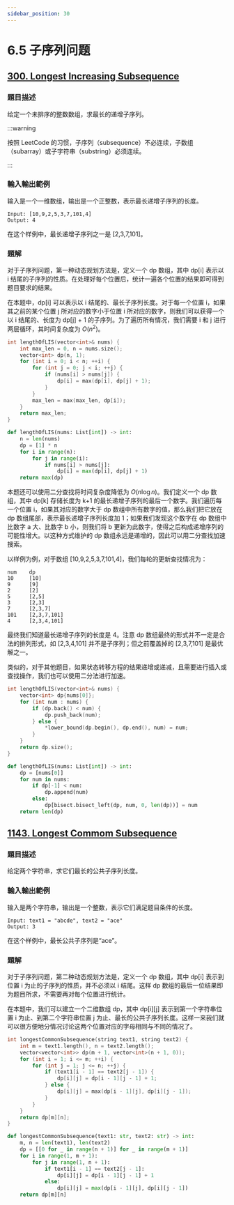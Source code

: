 ```yaml
---
sidebar_position: 30
---
```


# 6.5 子序列问题

## [300. Longest Increasing Subsequence](https://leetcode.com/problems/longest-increasing-subsequence/)

### 題目描述

给定一个未排序的整数数组，求最长的递增子序列。

:::warning

按照 LeetCode 的习惯，子序列（subsequence）不必连续，子数组（subarray）或子字符串（substring）必须连续。

:::

### 輸入輸出範例

输入是一个一维数组，输出是一个正整数，表示最长递增子序列的长度。

```
Input: [10,9,2,5,3,7,101,4]
Output: 4
```

在这个样例中，最长递增子序列之一是 [2,3,7,101]。

### 題解

对于子序列问题，第一种动态规划方法是，定义一个 dp 数组，其中 dp[i] 表示以 i 结尾的子序列的性质。在处理好每个位置后，统计一遍各个位置的结果即可得到题目要求的结果。

在本题中，dp[i] 可以表示以 i 结尾的、最长子序列长度。对于每一个位置 i，如果其之前的某个位置 j 所对应的数字小于位置 i 所对应的数字，则我们可以获得一个以 i 结尾的、长度为 dp[j] + 1 的子序列。为了遍历所有情况，我们需要 i 和 j 进行两层循环，其时间复杂度为 $O(n^2)$。

<Tabs>
<TabItem value="cpp" label="C++">

```cpp
int lengthOfLIS(vector<int>& nums) {
    int max_len = 0, n = nums.size();
    vector<int> dp(n, 1);
    for (int i = 0; i < n; ++i) {
        for (int j = 0; j < i; ++j) {
            if (nums[i] > nums[j]) {
                dp[i] = max(dp[i], dp[j] + 1);
            }
        }
        max_len = max(max_len, dp[i]);
    }
    return max_len;
}
```

</TabItem>
<TabItem value="py" label="Python">

```py
def lengthOfLIS(nums: List[int]) -> int:
    n = len(nums)
    dp = [1] * n
    for i in range(n):
        for j in range(i):
            if nums[i] > nums[j]:
                dp[i] = max(dp[i], dp[j] + 1)
    return max(dp)
```

</TabItem>

</Tabs>

本题还可以使用二分查找将时间复杂度降低为 $O(n \log n)$。我们定义一个 dp 数组，其中 dp[k] 存储长度为 k+1 的最长递增子序列的最后一个数字。我们遍历每一个位置 i，如果其对应的数字大于 dp 数组中所有数字的值，那么我们把它放在 dp 数组尾部，表示最长递增子序列长度加 1；如果我们发现这个数字在 dp 数组中比数字 a 大、比数字 b 小，则我们将 b 更新为此数字，使得之后构成递增序列的可能性增大。以这种方式维护的 dp 数组永远是递增的，因此可以用二分查找加速搜索。

以样例为例，对于数组 [10,9,2,5,3,7,101,4]，我们每轮的更新查找情况为：

```
num    dp
10     [10]
9      [9]
2      [2]
5      [2,5]
3      [2,3]
7      [2,3,7]
101    [2,3,7,101]
4      [2,3,4,101]
```

最终我们知道最长递增子序列的长度是 4。注意 dp 数组最终的形式并不一定是合法的排列形式，如 [2,3,4,101] 并不是子序列；但之前覆盖掉的 [2,3,7,101] 是最优解之一。

类似的，对于其他题目，如果状态转移方程的结果递增或递减，且需要进行插入或查找操作，我们也可以使用二分法进行加速。

<Tabs>
<TabItem value="cpp" label="C++">

```cpp
int lengthOfLIS(vector<int>& nums) {
    vector<int> dp{nums[0]};
    for (int num : nums) {
        if (dp.back() < num) {
            dp.push_back(num);
        } else {
            *lower_bound(dp.begin(), dp.end(), num) = num;
        }
    }
    return dp.size();
}
```

</TabItem>
<TabItem value="py" label="Python">

```py
def lengthOfLIS(nums: List[int]) -> int:
    dp = [nums[0]]
    for num in nums:
        if dp[-1] < num:
            dp.append(num)
        else:
            dp[bisect.bisect_left(dp, num, 0, len(dp))] = num
    return len(dp)
```

</TabItem>

</Tabs>

## [1143. Longest Commom Subsequence](https://leetcode.com/problems/longest-common-subsequence/)

### 題目描述

给定两个字符串，求它们最长的公共子序列长度。

### 輸入輸出範例

输入是两个字符串，输出是一个整数，表示它们满足题目条件的长度。

```
Input: text1 = "abcde", text2 = "ace"
Output: 3
```

在这个样例中，最长公共子序列是“ace”。

### 題解

对于子序列问题，第二种动态规划方法是，定义一个 dp 数组，其中 dp[i] 表示到位置 i 为止的子序列的性质，并不必须以 i 结尾。这样 dp 数组的最后一位结果即为题目所求，不需要再对每个位置进行统计。

在本题中，我们可以建立一个二维数组 dp，其中 dp[i][j] 表示到第一个字符串位置 i 为止、到第二个字符串位置 j 为止、最长的公共子序列长度。这样一来我们就可以很方便地分情况讨论这两个位置对应的字母相同与不同的情况了。

<Tabs>
<TabItem value="cpp" label="C++">

```cpp
int longestCommonSubsequence(string text1, string text2) {
    int m = text1.length(), n = text2.length();
    vector<vector<int>> dp(m + 1, vector<int>(n + 1, 0));
    for (int i = 1; i <= m; ++i) {
        for (int j = 1; j <= n; ++j) {
            if (text1[i - 1] == text2[j - 1]) {
                dp[i][j] = dp[i - 1][j - 1] + 1;
            } else {
                dp[i][j] = max(dp[i - 1][j], dp[i][j - 1]);
            }
        }
    }
    return dp[m][n];
}
```

</TabItem>
<TabItem value="py" label="Python">

```py
def longestCommonSubsequence(text1: str, text2: str) -> int:
    m, n = len(text1), len(text2)
    dp = [[0 for _ in range(n + 1)] for _ in range(m + 1)]
    for i in range(1, m + 1):
        for j in range(1, n + 1):
            if text1[i - 1] == text2[j - 1]:
                dp[i][j] = dp[i - 1][j - 1] + 1
            else:
                dp[i][j] = max(dp[i - 1][j], dp[i][j - 1])
    return dp[m][n]
```

</TabItem>

</Tabs>